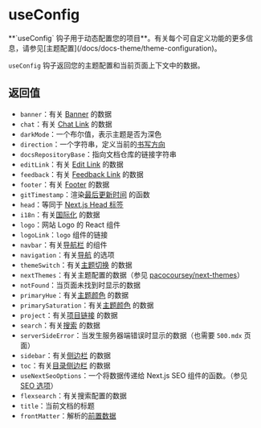 
# useConfig

<Callout type="warning">
  **`useConfig` 钩子用于动态配置您的项目**。有关每个可自定义功能的更多信息，请参见[主题配置](/docs/docs-theme/theme-configuration)。
</Callout>

`useConfig` 钩子返回您的主题配置和当前页面上下文中的数据。

## 返回值

- `banner`：有关 [Banner](/docs/docs-theme/theme-configuration#banner) 的数据
- `chat`：有关 [Chat Link](/docs/docs-theme/theme-configuration#chat-link) 的数据
- `darkMode`：一个布尔值，表示主题是否为深色
- `direction`：一个字符串，定义当前的[书写方向](/docs/docs-theme/theme-configuration#writing-direction)
- `docsRepositoryBase`：指向文档仓库的链接字符串
- `editLink`：有关 [Edit Link](/docs/docs-theme/theme-configuration#edit-link) 的数据
- `feedback`：有关 [Feedback Link](/docs/docs-theme/theme-configuration#feedback-link) 的数据
- `footer`：有关 [Footer](/docs/docs-theme/theme-configuration#footer) 的数据
- `gitTimestamp`：渲染[最后更新时间](/docs/docs-theme/theme-configuration#last-updated-date) 的函数
- `head`：等同于 [Next.js Head 标签](https://nextjs.org/docs/pages/api-reference/components/head)
- `i18n`：有关[国际化](/docs/guide/i18n) 的数据
- `logo`：网站 Logo 的 React 组件
- `logoLink`：`logo` 组件的链接
- `navbar`：有关[导航栏](/docs/docs-theme/theme-configuration#customize-the-navbar) 的组件
- `navigation`：有关[导航](/docs/docs-theme/theme-configuration#navigation) 的选项
- `themeSwitch`：有关[主题切换](/docs/docs-theme/theme-configuration#theme-switch) 的数据
- `nextThemes`：有关主题配置的数据（参见 [pacocoursey/next-themes](https://github.com/pacocoursey/next-themes)）
- `notFound`：当页面未找到时显示的数据
- `primaryHue`：有关[主题颜色](/docs/docs-theme/theme-configuration#theme-color) 的数据
- `primarySaturation`：有关[主题颜色](/docs/docs-theme/theme-configuration#theme-color) 的数据
- `project`：有关[项目链接](/docs/docs-theme/theme-configuration#project-link) 的数据
- `search`：有关[搜索](/docs/docs-theme/theme-configuration#search) 的数据
- `serverSideError`：当发生服务器端错误时显示的数据（也需要 `500.mdx` 页面）
- `sidebar`：有关[侧边栏](/docs/docs-theme/theme-configuration#sidebar) 的数据
- `toc`：有关[目录侧边栏](/docs/docs-theme/theme-configuration#toc-sidebar) 的数据
- `useNextSeoOptions`：一个将数据传递给 Next.js SEO 组件的函数。（参见 [SEO 选项](/docs/docs-theme/theme-configuration#seo-options)）
- `flexsearch`：有关搜索配置的数据
- `title`：当前文档的标题
- `frontMatter`：解析的[前置数据](https://jekyllrb.com/docs/front-matter)
